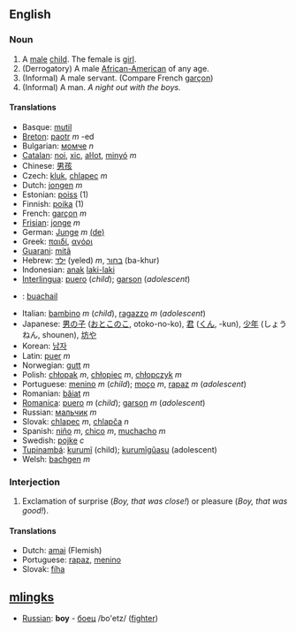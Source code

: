 ==English==
===Noun===
#A [[male]] [[child]]. The female is [[girl]].
#(Derrogatory) A male [[African-American]] of any age.
#(Informal) A male servant. (Compare French [[garçon]])
#(Informal) A man. ''A night out with the boys.''

====Translations====
*Basque: [[mutil]]
*[[Breton]]: [[paotr]] ''m'' -ed
*Bulgarian: [[момче]] ''n''
*[[Catalan]]: [[noi]], [[xic]], [[aŀlot]], [[minyó]] ''m''
*Chinese: [[男孩]]
*Czech: [[kluk]], [[chlapec]] ''m''
*Dutch: [[jongen]] ''m''
*Estonian: [[poiss]] (1)
*Finnish: [[poika]] (1)
*French: [[garçon]] ''m''
*[[Frisian]]: [[jonge]] ''m''
*German: [[Junge]] ''m'' [[:de:Junge|(de)]]
*Greek: [[παιδί]], [[αγόρι]]
*[[Guarani]]: [[mitã]]
*Hebrew: [[ילד]] (yeled) ''m'', [[בחור]] (ba-khur) 
*Indonesian: [[anak]] [[laki-laki]]
*[[Interlingua]]: [[puero]] (''child''); [[garson]] (''adolescent'')
*{{ga}}: [[buachail]]
*Italian: [[bambino]] ''m'' (''child''), [[ragazzo]] ''m'' (''adolescent'')
*Japanese: [[男の子]] ([[おとこのこ]], otoko-no-ko), [[君]] ([[くん]], -kun), [[少年]] (しょうねん, shounen), [[坊や]]
*Korean: [[남자]]
*Latin: [[puer]] ''m''
*Norwegian: [[gutt]] ''m''
*Polish: [[chłopak]] ''m'', [[chłopiec]] ''m'', [[chłopczyk]] ''m''
*Portuguese: [[menino]] ''m'' (''child''); [[moço]] ''m'', [[rapaz]] ''m'' (''adolescent'')
*Romanian: [[băiat]] ''m''
*[[Romanica]]: [[puero]] ''m'' (''child''); [[garson]] ''m'' (''adolescent'')
*Russian: [[мальчик]] ''m''
*Slovak: [[chlapec]] ''m'', [[chlapča]] ''n''
*Spanish: [[niño]] ''m'', [[chico]] ''m'', [[muchacho]] ''m''
*Swedish: [[pojke]] ''c''
*[[Tupinambá]]: [[kurumĩ]] (child); [[kurumĩgûasu]] (adolescent)
*Welsh: [[bachgen]] ''m''

===Interjection===
#Exclamation of surprise (''Boy, that was close!'') or pleasure (''Boy, that was good!'').

====Translations====
*Dutch: [[amai]] (Flemish)
*Portuguese: [[rapaz]], [[menino]]
*Slovak: [[fíha]]

==[[mlingks]]==
*[[Russian]]: '''boy''' - [[боец]] /bo'etz/ ([[fighter]])